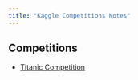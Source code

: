 ```yaml
---
title: "Kaggle Competitions Notes"
---
```


## Competitions

- [Titanic Competition](titanic_competition.ipynb)
